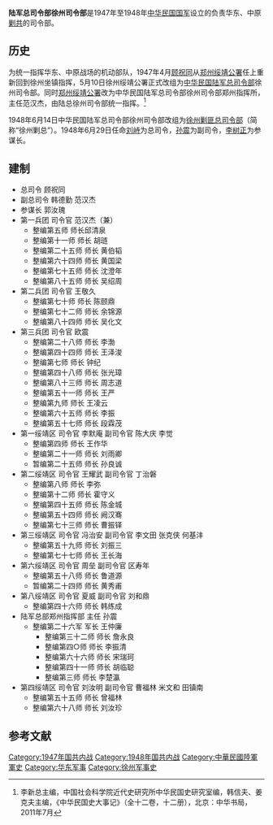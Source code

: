 '''陆军总司令部徐州司令部'''是1947年至1948年[[中华民国国军|中华民国国军]]设立的负责华东、中原[[剿共|剿共]]的司令部。
==历史==
为统一指挥华东、中原战场的机动部队，1947年4月[[顾祝同|顾祝同]]从[[郑州绥靖公署|郑州绥靖公署]]任上重新回到徐州坐镇指挥，5月10日徐州绥靖公署正式改组为[[陸軍總司令部|中华民国陆军总司令部]]徐州司令部。同时[[郑州绥靖公署|郑州绥靖公署]]改为中华民国陆军总司令部徐州司令部郑州指挥所，主任范汉杰，由陆总徐州司令部统一指挥。<ref>李新总主编，中国社会科学院近代史研究所中华民国史研究室编，韩信夫、姜克夫主编，《中华民国史大事记》（全十二卷，十二册），北京：中华书局，2011年7月</ref>

1948年6月14日中华民国陆军总司令部徐州司令部改组为[[徐州剿匪总司令部|徐州剿匪总司令部]]（简称“徐州剿总”）。1948年6月29日任命[[刘峙|刘峙]]为总司令，[[孙震_(中华民国将领)|孙震]]为副司令，[[李树正|李树正]]为参谋长。

==建制==
* 总司令 顾祝同
* 副总司令 韩德勤  范汉杰
* 参谋长 郭汝瑰
* 第一兵团 司令官 范汉杰（兼）
** 整编第五师 师长邱清泉
** 整编第十一师 师长  胡琏
** 整编第二十五师 师长 黄伯韬
** 整编第六十四师 师长 黄国梁
** 整编第七十五师 师长 沈澄年
** 整编第八十五师 师长 吴绍周
* 第二兵团 司令官  王敬久
** 整编第七十师 师长  陈颐鼎
** 整编第七十二师 师长 余锦源
** 整编第八十四师 师长 吴化文
* 第三兵团 司令官  欧震
** 整编第二十八师 师长  李渤
** 整编第四十四师 师长 王泽浚
** 整编第七师 师长  钟纪
** 整编第四十八师 师长 张光璋
** 整编第八十三师 师长 周志道
** 整编第五十一师 师长  王严
** 整编第九师 师长  王凌云
** 整编第六十五师 师长  李振
** 整编第五十七师 师长 段霖茂
* 第一绥靖区  司令官  李默庵 副司令官 陈大庆  李觉
** 整编第四师 师长  王作华
** 整编第二十一师 师长 刘雨卿
** 暂编第二十五师 师长 孙良诚
* 第二绥靖区  司令官  王耀武       副司令官 丁治磐
** 整编第八师 师长  李弥
** 整编第十二师 师长  霍守义
** 整编第四十五师 师长 陈金城
** 整编第五十四师 师长 阙汉骞
** 整编第七十三师 师长 曹振铎
* 第三绥靖区  司令官  冯治安 副司令官 李文田 张克侠  何基沣
** 整编第五十九师 师长 刘振三
** 整编第七十七师 师长 王长海
* 第六绥靖区  司令官  周垒     副司令官 区寿年
** 整编第五十八师 师长 鲁道源
** 暂编第二十四师 师长 黄秀甫
* 第八绥靖区  司令官  夏威 副司令官 刘和鼎
** 整编第四十六师 师长 韩练成
* 陆军总部郑州指挥部 主任  孙震
** 整编第二十六军 军长 王仲廉
*** 整编第三十二师 师长 詹永良
*** 整编第四○师 师长  李振清
*** 整编第六十六师 师长 宋瑞珂
*** 整编第四十一师 师长 胡临聪
*** 整编第三师 师长  李楚瀛
* 第四绥靖区 司令官  刘汝明   副司令官 曹福林 米文和  田镇南
** 整编第五十五师 师长 曾福林
** 整编第六十八师 师长 刘汝珍
== 参考文献 ==
{{Reflist}}

[[Category:1947年国共内战|Category:1947年国共内战]]
[[Category:1948年国共内战|Category:1948年国共内战]]
[[Category:中華民國陸軍軍史|Category:中華民國陸軍軍史]]
[[Category:华东军事|Category:华东军事]]
[[Category:徐州军事史|Category:徐州军事史]]